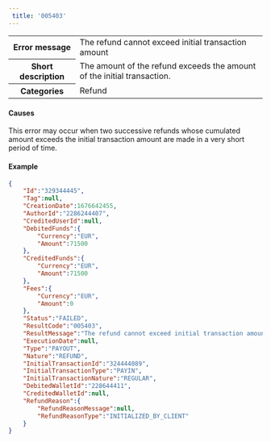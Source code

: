---  
 title: '005403'  
---  
  
<table>
    <tbody>
        <tr>
            <th scope="row"><strong>Error message</strong></th>
            <td>The refund cannot exceed initial transaction amount</td>
        </tr>
        <tr>
            <th scope="row"><strong>Short description</strong></th>
            <td>The amount of the refund exceeds the amount of the initial transaction.</td>
        </tr>
        <tr>
            <th scope="row"><strong>Categories</strong></th>
            <td>  
<div class="label">Refund</div>
</td>
        </tr>
    </tbody>
</table>  

#### Causes  

This error may occur when two successive refunds whose cumulated amount exceeds the initial transaction amount are made in a very short period of time.  

#### Example  
```json API Response
{
    "Id":"329344445",
    "Tag":null,
    "CreationDate":1676642455,
    "AuthorId":"2286244407",
    "CreditedUserId":null,
    "DebitedFunds":{
        "Currency":"EUR",
        "Amount":71500
    },
    "CreditedFunds":{
        "Currency":"EUR",
        "Amount":71500
    },
    "Fees":{
        "Currency":"EUR",
        "Amount":0
    },
    "Status":"FAILED",
    "ResultCode":"005403",
    "ResultMessage":"The refund cannot exceed initial transaction amount",
    "ExecutionDate":null,
    "Type":"PAYOUT",
    "Nature":"REFUND",
    "InitialTransactionId":"324444089",
    "InitialTransactionType":"PAYIN",
    "InitialTransactionNature":"REGULAR",
    "DebitedWalletId":"228644411",
    "CreditedWalletId":null,
    "RefundReason":{
        "RefundReasonMessage":null,
        "RefundReasonType":"INITIALIZED_BY_CLIENT"
    }
}
```